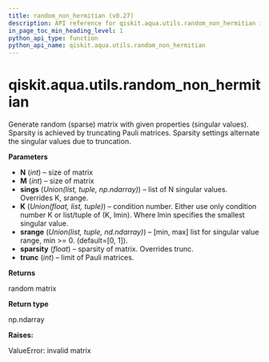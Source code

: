 ```yaml
---
title: random_non_hermitian (v0.27)
description: API reference for qiskit.aqua.utils.random_non_hermitian in qiskit v0.27
in_page_toc_min_heading_level: 1
python_api_type: function
python_api_name: qiskit.aqua.utils.random_non_hermitian
---
```


<span id="qiskit-aqua-utils-random-non-hermitian" />

# qiskit.aqua.utils.random\_non\_hermitian

<Function id="qiskit.aqua.utils.random_non_hermitian" isDedicatedPage={true} github="https://github.com/qiskit-community/qiskit-aqua/tree/stable/0.9/qiskit/aqua/utils/random_matrix_generator.py" signature="random_non_hermitian(N, M=None, sings=None, K=None, srange=None, sparsity=None, trunc=None)">
  Generate random (sparse) matrix with given properties (singular values). Sparsity is achieved by truncating Pauli matrices. Sparsity settings alternate the singular values due to truncation.

  **Parameters**

  *   **N** (*int*) – size of matrix
  *   **M** (*int*) – size of matrix
  *   **sings** (*Union(list, tuple, np.ndarray)*) – list of N singular values. Overrides K, srange.
  *   **K** (*Union(float, list, tuple)*) – condition number. Either use only condition number K or list/tuple of (K, lmin). Where lmin specifies the smallest singular value.
  *   **srange** (*Union(list, tuple, nd.ndarray)*) – \[min, max] list for singular value range, min >= 0. (default=\[0, 1]).
  *   **sparsity** (*float*) – sparsity of matrix. Overrides trunc.
  *   **trunc** (*int*) – limit of Pauli matrices.

  **Returns**

  random matrix

  **Return type**

  np.ndarray

  **Raises:**

  ValueError: invalid matrix
</Function>

